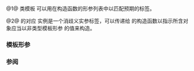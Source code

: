 {{cpp/title|nontype|nontype_t}}
{{cpp/utility/functional/navbar}}
{{dcl begin}}
{{dcl header|utility}}
{{dcl|num=1|since=c++26|1=
template&lt; auto V &gt;
struct nontype_t { explicit nontype_t() = default; };
}}
{{dcl|num=2|since=c++26|1=
template&lt; auto V &gt;
constexpr std::nontype_t&lt;V&gt; nontype {};
}}
{{dcl end}}

@1@ 类模板 {{tt|std::nontype_t}} 可以用在构造函数的形参列表中以匹配预期的标签。

@2@ {{v|1}} 的对应 {{tt|std::nontype}} 实例是一个消歧义实参标签，可以传递给 {{c/core|std::function_ref}} 的构造函数以指示所含对象应当以非类型模板形参 {{tt|v}} 的值来构造。

===模板形参===
{{par begin}}
{{par|V|某个[[cpp/language/template_parameters#非类型模板形参|结构化类型]]的非类型模板形参}}
{{par end}}

===参阅===
{{dsc begin}}
{{dsc inc|cpp/utility/functional/dsc function_ref}}
{{dsc end}}

{{langlinks|en|ja|ru}}
